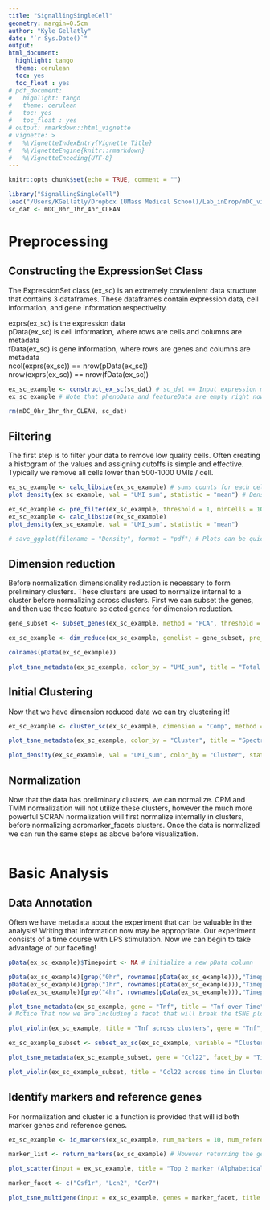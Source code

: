 ```yaml
---
title: "SignallingSingleCell"
geometry: margin=0.5cm
author: "Kyle Gellatly"
date: "`r Sys.Date()`"
output:
html_document:
  highlight: tango
  theme: cerulean
  toc: yes
  toc_float : yes
# pdf_document:
#   highlight: tango
#   theme: cerulean
#   toc: yes
#   toc_float : yes
# output: rmarkdown::html_vignette
# vignette: >
#   %\VignetteIndexEntry{Vignette Title}
#   %\VignetteEngine{knitr::rmarkdown}
#   %\VignetteEncoding{UTF-8}
---
```


```r
knitr::opts_chunk$set(echo = TRUE, comment = "")
```


```r
library("SignallingSingleCell")
load("/Users/KGellatly/Dropbox (UMass Medical School)/Lab_inDrop/mDC_vignette_data/mDC_0hr_1hr_4hr_CLEAN.Rdata") # this in in the Lab_inDrop folder so anyone can access it!!
sc_dat <- mDC_0hr_1hr_4hr_CLEAN
```

# Preprocessing  

## Constructing the ExpressionSet Class  

The ExpressionSet class (ex_sc) is an extremely convienient data structure that contains 3 dataframes. These dataframes contain expression data, cell information, and gene information respectivelty. 

exprs(ex_sc) is the expression data  
pData(ex_sc) is cell information, where rows are cells and columns are metadata  
fData(ex_sc) is gene information, where rows are genes and columns are metadata  
ncol(exprs(ex_sc)) == nrow(pData(ex_sc))  
nrow(exprs(ex_sc)) == nrow(fData(ex_sc))  

```r
ex_sc_example <- construct_ex_sc(sc_dat) # sc_dat == Input expression matrix
ex_sc_example # Note that phenoData and featureData are empty right now!
```

```r
rm(mDC_0hr_1hr_4hr_CLEAN, sc_dat)
```

## Filtering

The first step is to filter your data to remove low quality cells. Often creating a histogram of the values and assigning cutoffs is simple and effective. Typically we remove all cells lower than 500-1000 UMIs / cell.

```r
ex_sc_example <- calc_libsize(ex_sc_example) # sums counts for each cell
plot_density(ex_sc_example, val = "UMI_sum", statistic = "mean") # Density function. Note how many low UMI count cells are in the data!

ex_sc_example <- pre_filter(ex_sc_example, threshold = 1, minCells = 10, minUMI = 1000, maxUMI = 10000) # filters cells and genes
ex_sc_example <- calc_libsize(ex_sc_example)
plot_density(ex_sc_example, val = "UMI_sum", statistic = "mean")  

# save_ggplot(filename = "Density", format = "pdf") # Plots can be quickly and easily saved!
```

## Dimension reduction

Before normalization dimensionality reduction is necessary to form preliminary clusters. These clusters are used to normalize internal to a cluster before normalizing across clusters. First we can subset the genes, and then use these feature selected genes for dimension reduction.

```r
gene_subset <- subset_genes(ex_sc_example, method = "PCA", threshold = 1, minCells = 30, nComp = 10, cutoff = 0.85) # 3 available methods for selecting genes

ex_sc_example <- dim_reduce(ex_sc_example, genelist = gene_subset, pre_reduce = "iPCA", nComp = 15, tSNE_perp = 30, iterations = 500, print_progress=TRUE)  # 3 available methods for dimensionality reduction

colnames(pData(ex_sc_example))

plot_tsne_metadata(ex_sc_example, color_by = "UMI_sum", title = "Total UMIs per cell") 

```

## Initial Clustering

Now that we have dimension reduced data we can try clustering it!

```r
ex_sc_example <- cluster_sc(ex_sc_example, dimension = "Comp", method = "spectral", num_clust = 6) # 2 clustering algorithms can be performed on 2d plots or PCA / ICA components

plot_tsne_metadata(ex_sc_example, color_by = "Cluster", title = "Spectral Cluster on iPCA components") # this function is flexible for plotting any data onto a 2d tsne mapping

plot_density(ex_sc_example, val = "UMI_sum", color_by = "Cluster", statistic = "mean")
```

## Normalization

Now that the data has preliminary clusters, we can normalize. CPM and TMM normalization will not utilize these clusters, however the much more powerful SCRAN normalization will first normalize internally in clusters, before normalizing acromarker_facets clusters. Once the data is normalized we can run the same steps as above before visualization.

```r
```

# Basic Analysis

## Data Annotation

Often we have metadata about the experiment that can be valuable in the analysis! Writing that information now may be appropriate. Our experiment consists of a time course with LPS stimulation. Now we can begin to take advantage of our faceting!

```r
pData(ex_sc_example)$Timepoint <- NA # initialize a new pData column

pData(ex_sc_example)[grep("0hr", rownames(pData(ex_sc_example))),"Timepoint"] <- "0hr"
pData(ex_sc_example)[grep("1hr", rownames(pData(ex_sc_example))),"Timepoint"] <- "1hr"
pData(ex_sc_example)[grep("4hr", rownames(pData(ex_sc_example))),"Timepoint"] <- "4hr"

plot_tsne_metadata(ex_sc_example, gene = "Tnf", title = "Tnf over Time", facet_by = "Timepoint", size = 0.2)
# Notice that now we are including a facet that will break the tSNE plot into smaller plots, one each for the variable. From this we can see that some clusters are forming based on timepoint, while others contain multiple timepoints.

plot_violin(ex_sc_example, title = "Tnf across clusters", gene = "Tnf", color_by = "Timepoint", facet_by = "Cluster", size = 1, ncol = 3)

ex_sc_example_subset <- subset_ex_sc(ex_sc_example, variable = "Cluster", select = c("Cluster4")) #subsetting can be very handy! If needed chain together several rounds of subsetting.

plot_tsne_metadata(ex_sc_example_subset, gene = "Ccl22", facet_by = "Timepoint", title = "Cluster 4 cells") # this function is flexible for plotting any data onto a 2d tsne mapping

plot_violin(ex_sc_example_subset, title = "Ccl22 across time in Cluster 4 cells", gene = "Ccl22", facet_by = "Cluster", size = 1, ncol = 3, color_by = "Timepoint")

```

## Identify markers and reference genes

For normalization and cluster id a function is provided that will id both marker genes and reference genes.

```r
ex_sc_example <- id_markers(ex_sc_example, num_markers = 10, num_reference = 1000) # This is a quick method to find good markers genes for cell identification. These genes get written to fData()

marker_list <- return_markers(ex_sc_example) # However returning the genes as a list can be helpful

plot_scatter(input = ex_sc_example, title = "Top 2 marker (Alphabetical) genes for Cluster 4", gene1 = marker_list$Cluster4[1], gene2 = marker_list$Cluster4[2], facet_by = "Cluster", color_by = "Cluster") # A scater plotting function. Note the correlation of the marker genes.

marker_facet <- c("Csf1r", "Lcn2", "Ccr7")

plot_tsne_multigene(input = ex_sc_example, genes = marker_facet, title = "Marker Genes",  ncol = 3)

```

